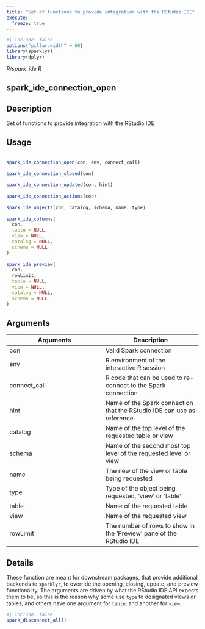 ```yaml
---
title: "Set of functions to provide integration with the RStudio IDE"
execute:
  freeze: true
---
```


```r
#| include: false
options("pillar.width" = 60)
library(sparklyr) 
library(dplyr)
```

*R/spark_ide.R*

## spark_ide_connection_open

## Description
 Set of functions to provide integration with the RStudio IDE 


## Usage
```r
 
spark_ide_connection_open(con, env, connect_call) 
 
spark_ide_connection_closed(con) 
 
spark_ide_connection_updated(con, hint) 
 
spark_ide_connection_actions(con) 
 
spark_ide_objects(con, catalog, schema, name, type) 
 
spark_ide_columns( 
  con, 
  table = NULL, 
  view = NULL, 
  catalog = NULL, 
  schema = NULL 
) 
 
spark_ide_preview( 
  con, 
  rowLimit, 
  table = NULL, 
  view = NULL, 
  catalog = NULL, 
  schema = NULL 
) 
```

## Arguments
|Arguments|Description|
|---|---|
| con | Valid Spark connection |
| env | R environment of the interactive R session |
| connect_call | R code that can be used to re-connect to the Spark connection |
| hint | Name of the Spark connection that the RStudio IDE can use as reference. |
| catalog | Name of the top level of the requested table or view |
| schema | Name of the second most top level of the requested level or view |
| name | The new of the view or table being requested |
| type | Type of the object being requested, 'view' or 'table' |
| table | Name of the requested table |
| view | Name of the requested view |
| rowLimit | The number of rows to show in the 'Preview' pane of the RStudio IDE |

## Details
 These function are meant for downstream packages, that provide additional backends to `sparklyr`, to override the opening, closing, update, and preview functionality. The arguments are driven by what the RStudio IDE API expects them to be, so this is the reason why some use `type` to designated views or tables, and others have one argument for `table`, and another for `view`. 







```r
#| include: false
spark_disconnect_all()
```
